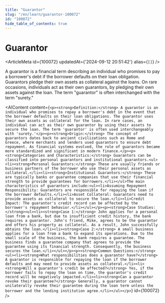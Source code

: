```yaml
---
title: "Guarantor"
slug: "/en/learn/guarantor-100072"
id: "100072"
hide_table_of_contents: true
---
```



# Guarantor

<ArticleMeta id={100072} updatedAt={'2024-09-12 20:51:42'} alias={`[]`} />
<div className='border-solid border-b border-t-0 my-4 border-[var(--ifm-color-gray-300)]' />

A guarantor is a financial term describing an individual who promises to pay a borrower's debt if the borrower defaults on their loan obligation. Guarantors pledge their own assets as collateral against the loans. On rare occasions, individuals act as their own guarantors, by pledging their own assets against the loan. The term "guarantor" is often interchanged with the term "surety."

<AIContent content={`<p><strong>Definition:</strong> A guarantor is an individual who promises to repay a borrower's debt in the event that the borrower defaults on their loan obligations. The guarantor uses their own assets as collateral for the loan. In rare cases, an individual can act as their own guarantor by using their assets to secure the loan. The term 'guarantor' is often used interchangeably with 'surety.'</p><p><strong>Origin:</strong> The concept of guarantors dates back to ancient civilizations such as Rome and Greece, where merchants and lenders used guarantors to ensure debt repayment. As financial systems evolved, the role of guarantors became more standardized and significant in modern finance.</p><p><strong>Categories and Characteristics:</strong> Guarantors can be classified into personal guarantors and institutional guarantors.<ul><li><strong>Personal Guarantors:</strong> These are usually friends or business partners of the borrower who use their personal assets as collateral.</li><li><strong>Institutional Guarantors:</strong> These are typically banks or guarantee companies that use their financial strength to provide guarantees for borrowers.</li></ul>The main characteristics of guarantors include:<ul><li>Assuming Repayment Responsibility: Guarantors are responsible for repaying the loan if the borrower defaults.</li><li>Asset Collateral: Guarantors need to provide assets as collateral to secure the loan.</li><li>Credit Impact: The guarantor's credit record can be affected by the borrower's repayment behavior.</li></ul></p><p><strong>Case Studies:</strong><ul><li><strong>Case 1:</strong> John applies for a personal loan from a bank, but due to insufficient credit history, the bank requires a guarantor. John's friend, Mike, agrees to be the guarantor and offers his property as collateral. As a result, John successfully obtains the loan.</li><li><strong>Case 2:</strong> A small business applies for a loan from a bank to expand its operations. Due to the small scale of the business, the bank requires a guarantee. The business finds a guarantee company that agrees to provide the guarantee using its financial strength. Consequently, the business secures the loan.</li></ul></p><p><strong>Common Questions:</strong><ul><li><strong>What responsibilities does a guarantor have?</strong> A guarantor is responsible for repaying the loan if the borrower defaults and may need to provide assets as collateral.</li><li><strong>Will a guarantor's credit be affected?</strong> Yes, if the borrower fails to repay the loan on time, the guarantor's credit record will be negatively impacted.</li><li><strong>Can a guarantor revoke their guarantee?</strong> Generally, a guarantor cannot unilaterally revoke their guarantee during the loan term unless the borrower and the lending institution agree.</li></ul></p>`} id={100072} />
